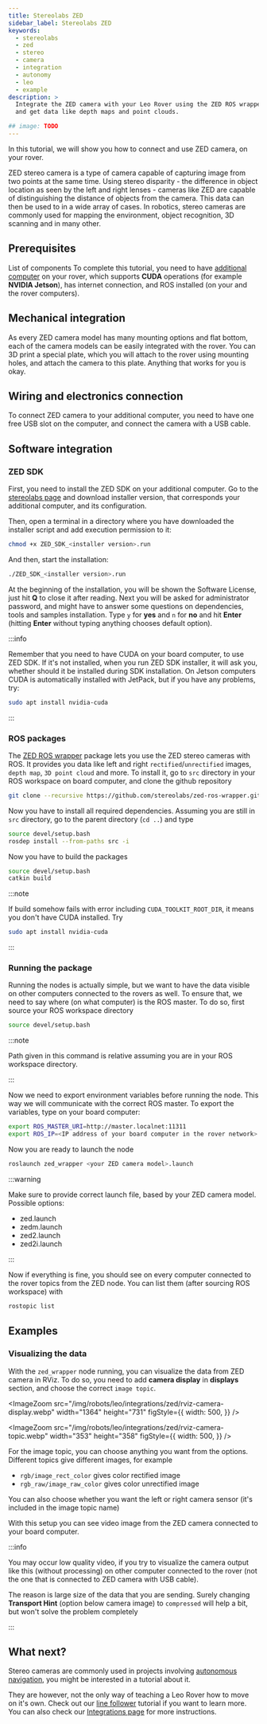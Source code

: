 ```yaml
---
title: Stereolabs ZED
sidebar_label: Stereolabs ZED
keywords:
  - stereolabs
  - zed
  - stereo
  - camera
  - integration
  - autonomy
  - leo
  - example
description: >
  Integrate the ZED camera with your Leo Rover using the ZED ROS wrapper package
  and get data like depth maps and point clouds.

## image: TODO
---
```


In this tutorial, we will show you how to connect and use ZED camera, on your
rover.

ZED stereo camera is a type of camera capable of capturing image from two points
at the same time. Using stereo disparity - the difference in object location as
seen by the left and right lenses - cameras like ZED are capable of
distinguishing the distance of objects from the camera. This data can then be
used to in a wide array of cases. In robotics, stereo cameras are commonly used
for mapping the environment, object recognition, 3D scanning and in many other.

## Prerequisites

<LinkButton docId="leo-rover/guides/connect-to-rover-ap" />
<LinkButton docId="leo-rover/guides/ssh" />
<LinkButton docId="leo-rover/advanced-guides/install-ros-on-your-computer" />

List of components To complete this tutorial, you need to have
[additional computer](/docs/leo-rover/integrations/computing-devices/nvidia-jetson)
on your rover, which supports **CUDA** operations (for example **NVIDIA
Jetson**), has internet connection, and ROS installed (on your and the rover
computers).

## Mechanical integration

As every ZED camera model has many mounting options and flat bottom, each of the
camera models can be easily integrated with the rover. You can 3D print a
special plate, which you will attach to the rover using mounting holes, and
attach the camera to this plate. Anything that works for you is okay.

## Wiring and electronics connection

To connect ZED camera to your additional computer, you need to have one free USB
slot on the computer, and connect the camera with a USB cable.

## Software integration

### ZED SDK

First, you need to install the ZED SDK on your additional computer. Go to the
[stereolabs page](https://www.stereolabs.com/developers/release/) and download
installer version, that corresponds your additional computer, and its
configuration.

Then, open a terminal in a directory where you have downloaded the installer
script and add execution permission to it:

```bash
chmod +x ZED_SDK_<installer version>.run
```

And then, start the installation:

```bash
./ZED_SDK_<installer version>.run
```

At the beginning of the installation, you will be shown the Software License,
just hit **Q** to close it after reading. Next you will be asked for
administrator password, and might have to answer some questions on dependencies,
tools and samples installation. Type `y` for **yes** and `n` for **no** and hit
**Enter** (hitting **Enter** without typing anything chooses default option).

:::info

Remember that you need to have CUDA on your board computer, to use ZED SDK. If
it's not installed, when you run ZED SDK installer, it will ask you, whether
should it be installed during SDK installation. On Jetson computers CUDA is
automatically installed with JetPack, but if you have any problems, try:

```bash
sudo apt install nvidia-cuda
```

:::

### ROS packages

The [ZED ROS wrapper](https://github.com/stereolabs/zed-ros-wrapper) package
lets you use the ZED stereo cameras with ROS. It provides you data like left and
right `rectified`/`unrectified` images, `depth map`, `3D point cloud` and more.
To install it, go to `src` directory in your ROS workspace on board computer,
and clone the github repository

```bash
git clone --recursive https://github.com/stereolabs/zed-ros-wrapper.git
```

Now you have to install all required dependencies. Assuming you are still in
`src` directory, go to the parent directory (`cd ..`) and type

```bash
source devel/setup.bash
rosdep install --from-paths src -i
```

Now you have to build the packages

```bash
source devel/setup.bash
catkin build
```

:::note

If build somehow fails with error including `CUDA_TOOLKIT_ROOT_DIR`, it means
you don't have CUDA installed. Try

```bash
sudo apt install nvidia-cuda
```

:::

### Running the package

Running the nodes is actually simple, but we want to have the data visible on
other computers connected to the rovers as well. To ensure that, we need to say
where (on what computer) is the ROS master. To do so, first source your ROS
workspace directory

```bash
source devel/setup.bash
```

:::note

Path given in this command is relative assuming you are in your ROS workspace
directory.

:::

Now we need to export environment variables before running the node. This way we
will communicate with the correct ROS master. To export the variables, type on
your board computer:

```bash
export ROS_MASTER_URI=http://master.localnet:11311
export ROS_IP=<IP address of your board computer in the rover network>
```

Now you are ready to launch the node

```bash
roslaunch zed_wrapper <your ZED camera model>.launch
```

:::warning

Make sure to provide correct launch file, based by your ZED camera model.
Possible options:

- zed.launch
- zedm.launch
- zed2.launch
- zed2i.launch

:::

Now if everything is fine, you should see on every computer connected to the
rover topics from the ZED node. You can list them (after sourcing ROS workspace)
with

```bash
rostopic list
```

## Examples

### Visualizing the data

With the `zed_wrapper` node running, you can visualize the data from ZED camera
in RViz. To do so, you need to add **camera display** in **displays** section,
and choose the correct `image topic`.

<ImageZoom
  src="/img/robots/leo/integrations/zed/rviz-camera-display.webp"
  width="1364"
  height="731"
  figStyle={{
    width: 500,
  }}
/>

<ImageZoom
  src="/img/robots/leo/integrations/zed/rviz-camera-topic.webp"
  width="353"
  height="358"
  figStyle={{
    width: 500,
  }}
/>

For the image topic, you can choose anything you want from the options.
Different topics give different images, for example

- `rgb/image_rect_color` gives color rectified image
- `rgb_raw/image_raw_color` gives color unrectified image

You can also choose whether you want the left or right camera sensor (it's
included in the image topic name)

With this setup you can see video image from the ZED camera connected to your
board computer.

:::info

You may occur low quality video, if you try to visualize the camera output like
this (without processing) on other computer connected to the rover (not the one
that is connected to ZED camera with USB cable).

The reason is large size of the data that you are sending. Surely changing
**Transport Hint** (option below camera image) to `compressed` will help a bit,
but won't solve the problem completely

:::

## What next?

Stereo cameras are commonly used in projects involving
[autonomous navigation](/docs/leo-rover/advanced-guides/autonomous-navigation),
you might be interested in a tutorial about it.

They are however, not the only way of teaching a Leo Rover how to move on it's
own. Check out our [line follower](/docs/leo-rover/leo-examples/line-follower)
tutorial if you want to learn more. You can also check our
[Integrations page](/docs/category/integrations) for more instructions.
